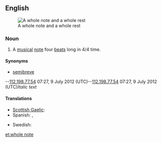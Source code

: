 {{wikipedia}}
==English==
[[Image:Whole note and rest.svg|thumb|right|A whole note and a whole rest]]

===Noun===
{{en-noun}}

# {{music}} A [[musical]] [[note]] four [[beat]]s long in 4/4 time.

====Synonyms====
* {{qualifier|UK}} [[semibreve]]
--[[Special:Contributions/112.198.77.54|112.198.77.54]] 07:27, 9 July 2012 (UTC)--[[Special:Contributions/112.198.77.54|112.198.77.54]] 07:27, 9 July 2012 (UTC)''Italic text''

====Translations====
{{trans-top|musical note four beats long}}
* [[Scottish Gaelic]]: {{t|gd|punc cruinn|m}}
* Spanish: {{t-|es|semibreve|f}}, {{t-|es|redonda|f}}
{{trans-mid}}
* Swedish: {{t|sv|helnot|c}}
{{trans-bottom}}

[[et:whole note]]
